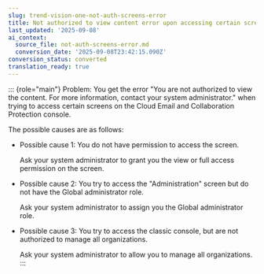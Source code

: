 ```yaml
---
slug: trend-vision-one-not-auth-screens-error
title: Not authorized to view content error upon accessing certain screens
last_updated: '2025-09-08'
ai_context:
  source_file: not-auth-screens-error.md
  conversion_date: '2025-09-08T23:42:15.090Z'
conversion_status: converted
translation_ready: true
---
```


::: {role="main"}
Problem: You get the error "You are not authorized to view the content. For more information, contact your system administrator." when trying to access certain screens on the Cloud Email and Collaboration Protection console.

The possible causes are as follows:

- Possible cause 1: You do not have permission to access the screen.

  Ask your system administrator to grant you the view or full access permission on the screen.

- Possible cause 2: You try to access the "Administration" screen but do not have the Global administrator role.

  Ask your system administrator to assign you the Global administrator role.

- Possible cause 3: You try to access the classic console, but are not authorized to manage all organizations.

  Ask your system administrator to allow you to manage all organizations.
:::
